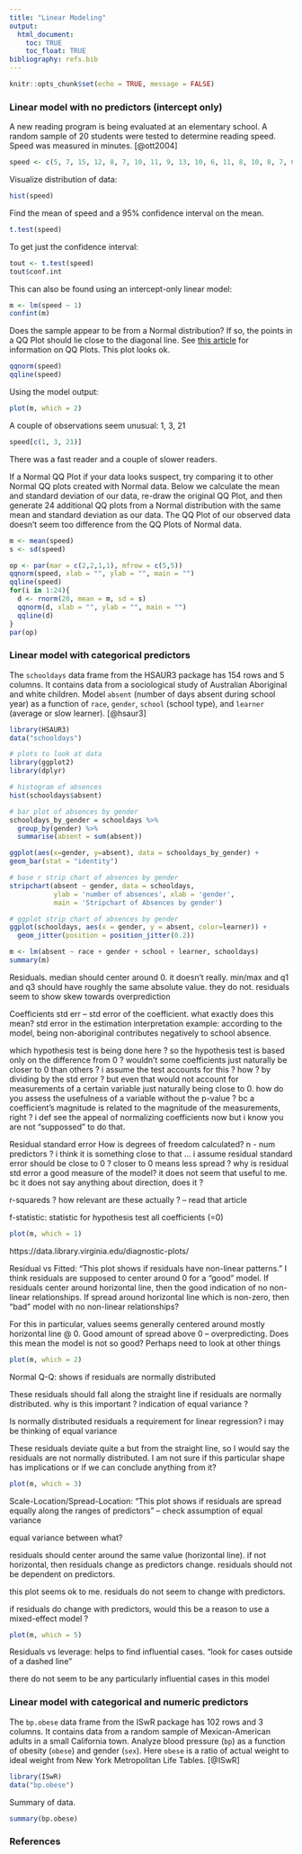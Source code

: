 ```yaml
---
title: "Linear Modeling"
output:
  html_document:
    toc: TRUE
    toc_float: TRUE
bibliography: refs.bib
---
```


```r
knitr::opts_chunk$set(echo = TRUE, message = FALSE)
```


### Linear model with no predictors (intercept only)

A new reading program is being evaluated at an elementary school. A random sample of 20 students were tested to determine reading speed. Speed was measured in minutes. [@ott2004]

```r
speed <- c(5, 7, 15, 12, 8, 7, 10, 11, 9, 13, 10, 6, 11, 8, 10, 8, 7, 6, 11, 8, 20)
```

Visualize distribution of data:

```r
hist(speed)
```


Find the mean of speed and a 95% confidence interval on the mean.

```r
t.test(speed)
```

To get just the confidence interval:

```r
tout <- t.test(speed)
tout$conf.int
```

This can also be found using an intercept-only linear model:

```r
m <- lm(speed ~ 1)
confint(m)
```

Does the sample appear to be from a Normal distribution? If so, the points in a QQ Plot should lie close to the diagonal line. See [this article](https://data.library.virginia.edu/understanding-q-q-plots/) for information on QQ Plots. This plot looks ok.

```r
qqnorm(speed)
qqline(speed)
```


Using the model output:

```r
plot(m, which = 2)
```

A couple of observations seem unusual: 1, 3, 21

```r
speed[c(1, 3, 21)]
```

There was a fast reader and a couple of slower readers.

If a Normal QQ Plot if your data looks suspect, try comparing it to other Normal QQ plots created with Normal data. Below we calculate the mean and standard deviation of our data, re-draw the original QQ Plot, and then generate 24 additional QQ plots from a Normal distribution with the same mean and standard deviation as our data. The QQ Plot of our observed data doesn't seem too difference from the QQ Plots of Normal data.

```r
m <- mean(speed)
s <- sd(speed)

op <- par(mar = c(2,2,1,1), mfrow = c(5,5))
qqnorm(speed, xlab = "", ylab = "", main = "")
qqline(speed)
for(i in 1:24){
  d <- rnorm(20, mean = m, sd = s)
  qqnorm(d, xlab = "", ylab = "", main = "")
  qqline(d)
}
par(op)
```


### Linear model with categorical predictors


The `schooldays` data frame from the HSAUR3 package has 154 rows and 5 columns. It contains data from a sociological study of Australian Aboriginal and white children. Model `absent` (number of days absent during school year) as a function of `race`, `gender`, `school` (school type), and `learner` (average or slow learner). [@hsaur3] 

```r
library(HSAUR3)
data("schooldays")
```

```r
# plots to look at data
library(ggplot2)
library(dplyr)

# histogram of absences
hist(schooldays$absent)

# bar plot of absences by gender
schooldays_by_gender = schooldays %>% 
  group_by(gender) %>% 
  summarise(absent = sum(absent))

ggplot(aes(x=gender, y=absent), data = schooldays_by_gender) +
geom_bar(stat = "identity")

# base r strip chart of absences by gender
stripchart(absent ~ gender, data = schooldays,
           ylab = 'number of absences', xlab = 'gender', 
           main = 'Stripchart of Absences by gender')

# ggplot strip chart of absences by gender
ggplot(schooldays, aes(x = gender, y = absent, color=learner)) +
  geom_jitter(position = position_jitter(0.2))
```

```r
m <- lm(absent ~ race + gender + school + learner, schooldays)
summary(m)
```
Residuals.
median should center around 0. it doesn't really.
min/max and q1 and q3 should have roughly the same absolute value. they do not. residuals seem to show skew towards overprediction

Coefficients
std err -- std error of the coefficient. what exactly does this mean? std error in the estimation
interpretation example: according to the model, being non-aboriginal contributes negatively to school absence.

which hypothesis test is being done here ?
so the hypothesis test is based only on the difference from 0 ? wouldn't some coefficients just naturally be closer to 0 than others ? i assume the test accounts for this ? how ? by dividing by the std error ? but even that would not account for measurements of a certain variable just naturally being close to 0.
how do you assess the usefulness of a variable without the p-value ? bc a coefficient's magnitude is related to the magnitude of the measurements, right ? i def see the appeal of normalizing coefficients now but i know you are not "suppossed" to do that.

Residual standard error
How is degrees of freedom calculated? n - num predictors ? i think it is something close to that ...
i assume residual standard error should be close to 0 ? closer to 0 means less spread ? why is residual std error a good measure of the model? it does not seem that useful to me. bc it does not say anything about direction, does it ?

r-squareds ? 
how relevant are these actually ? -- read that article

f-statistic: statistic for hypothesis test all coefficients (=0)

```r
plot(m, which = 1)
```

https://data.library.virginia.edu/diagnostic-plots/

Residual vs Fitted: "This plot shows if residuals have non-linear patterns."
I think residuals are supposed to center around 0 for a "good" model. If residuals center around horizontal line, then the good indication of no non-linear relationships.
If spread around horizontal line which is non-zero, then "bad" model with no non-linear relationships?

For this in particular, values seems generally centered around mostly horizontal line @ 0. Good amount of spread above 0 -- overpredicting. Does this mean the model is not so good? Perhaps need to look at other things

```r
plot(m, which = 2)
```

Normal Q-Q: shows if residuals are normally distributed

These residuals should fall along the straight line if residuals are normally distributed. why is this important ? indication of equal variance ?

Is normally distributed residuals a requirement for linear regression? i may be thinking of equal variance

These residuals deviate quite a but from the straight line, so I would say the residuals are not normally distributed. I am not sure if this particular shape has implications or if we can conclude anything from it?

```r
plot(m, which = 3)
```

Scale-Location/Spread-Location: "This plot shows if residuals are spread equally along the ranges of predictors" -- check assumption of equal variance

equal variance between what?

residuals should center around the same value (horizontal line). if not horizontal, then residuals change as predictors change. residuals should not be dependent on predictors.

this plot seems ok to me. residuals do not seem to change with predictors.

if residuals do change with predictors, would this be a reason to use a mixed-effect model ?

```r
plot(m, which = 5)
```

Residuals vs leverage: helps to find influential cases. "look for cases outside of a dashed line"

there do not seem to be any particularly influential cases in this model

### Linear model with categorical and numeric predictors

The `bp.obese` data frame from the ISwR package has 102 rows and 3 columns. It contains data from a random sample of Mexican-American adults in a small California town. Analyze blood pressure (`bp`) as a function of obesity (`obese`) and gender (`sex`). Here `obese` is a ratio of actual weight to ideal weight from New York Metropolitan Life Tables. [@ISwR] 

```r
library(ISwR)
data("bp.obese")
```

Summary of data.

```r
summary(bp.obese)
```



### References
